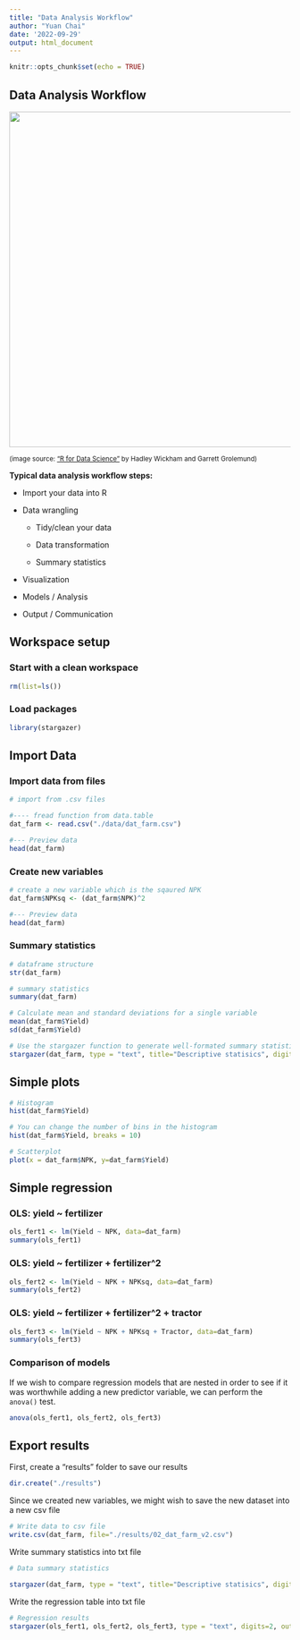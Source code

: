 ```yaml
---
title: "Data Analysis Workflow"
author: "Yuan Chai"
date: '2022-09-29'
output: html_document
---
```


```r
knitr::opts_chunk$set(echo = TRUE)
```

## Data Analysis Workflow

![](images/data-science.png){width="600"}

~(image source: ["R for Data Science"](https://r4ds.had.co.nz/introduction.html) by Hadley Wickham and Garrett Grolemund)~

**Typical data analysis workflow steps:**

-   Import your data into R

-   Data wrangling

    -   Tidy/clean your data

    -   Data transformation

    -   Summary statistics

-   Visualization

-   Models / Analysis

-   Output / Communication

## Workspace setup

### Start with a clean workspace

```r
rm(list=ls())
```

### Load packages

```r
library(stargazer)
```

## Import Data

### Import data from files

```r
# import from .csv files

#---- fread function from data.table
dat_farm <- read.csv("./data/dat_farm.csv")

#--- Preview data
head(dat_farm)

```

### Create new variables

```r
# create a new variable which is the sqaured NPK
dat_farm$NPKsq <- (dat_farm$NPK)^2

#--- Preview data
head(dat_farm)
```

### Summary statistics

```r
# dataframe structure
str(dat_farm)
```

```r
# summary statistics
summary(dat_farm)
```

```r
# Calculate mean and standard deviations for a single variable
mean(dat_farm$Yield)
sd(dat_farm$Yield)
```

```r
# Use the stargazer function to generate well-formated summary statistics
stargazer(dat_farm, type = "text", title="Descriptive statisics", digits=2)
```

## Simple plots

```r
# Histogram
hist(dat_farm$Yield)
```

```r
# You can change the number of bins in the histogram
hist(dat_farm$Yield, breaks = 10)
```

```r
# Scatterplot
plot(x = dat_farm$NPK, y=dat_farm$Yield)
```

## Simple regression

### OLS: yield \~ fertilizer

```r
ols_fert1 <- lm(Yield ~ NPK, data=dat_farm)
summary(ols_fert1)
```

### OLS: yield \~ fertilizer + fertilizer\^2

```r
ols_fert2 <- lm(Yield ~ NPK + NPKsq, data=dat_farm)
summary(ols_fert2)
```

### OLS: yield \~ fertilizer + fertilizer\^2 + tractor

```r
ols_fert3 <- lm(Yield ~ NPK + NPKsq + Tractor, data=dat_farm)
summary(ols_fert3)
```

### Comparison of models

If we wish to compare regression models that are nested in order to see if it was worthwhile adding a new predictor variable, we can perform the `anova()` test.

```r
anova(ols_fert1, ols_fert2, ols_fert3)
```

## Export results

First, create a "results" folder to save our results

```r
dir.create("./results")
```

Since we created new variables, we might wish to save the new dataset into a new csv file

```r
# Write data to csv file
write.csv(dat_farm, file="./results/02_dat_farm_v2.csv")
```

Write summary statistics into txt file

```r
# Data summary statistics

stargazer(dat_farm, type = "text", title="Descriptive statisics", digits=2, out="./results/02_summary_stat.txt")
```

Write the regression table into txt file

```r
# Regression results
stargazer(ols_fert1, ols_fert2, ols_fert3, type = "text", digits=2, out="./results/02_ols.txt")
```
